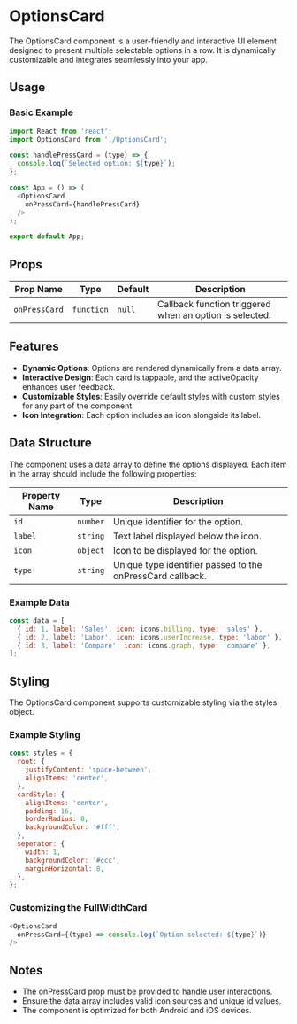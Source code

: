 
# OptionsCard

The OptionsCard component is a user-friendly and interactive UI element designed to present multiple selectable options in a row. It is dynamically customizable and integrates seamlessly into your app.

## Usage

### Basic Example

```javascript
import React from 'react';
import OptionsCard from './OptionsCard';

const handlePressCard = (type) => {
  console.log(`Selected option: ${type}`);
};

const App = () => (
  <OptionsCard
    onPressCard={handlePressCard}
  />
);

export default App;
```

## Props

| Prop Name            | Type          | Default               | Description                                                |
| -------------------- | ------------- | --------------------- | ---------------------------------------------------------- |
| `onPressCard`           | `function` | `null`           | Callback function triggered when an option is selected.      |

## Features

- **Dynamic Options**: Options are rendered dynamically from a data array.
- **Interactive Design**: Each card is tappable, and the activeOpacity enhances user feedback.
- **Customizable Styles**: Easily override default styles with custom styles for any part of the component.
- **Icon Integration**:  Each option includes an icon alongside its label.

## Data Structure

The component uses a data array to define the options displayed. Each item in the array should include the following properties:

| Property Name           | Type               | Description                                                |
| -------------------- | ------------- | ---------------------------------------------------------- |
| `id`           | `number`         | Unique identifier for the option.     |
| `label`           | `string`         | Text label displayed below the icon.    |
| `icon`          | `object`         | Icon to be displayed for the option.     |
| `type`           | `string`         | Unique type identifier passed to the onPressCard callback.    |

### Example Data

```javascript
const data = [
  { id: 1, label: 'Sales', icon: icons.billing, type: 'sales' },
  { id: 2, label: 'Labor', icon: icons.userIncrease, type: 'labor' },
  { id: 3, label: 'Compare', icon: icons.graph, type: 'compare' },
];
```

## Styling

The OptionsCard component supports customizable styling via the styles object.

### Example Styling

```javascript
const styles = {
  root: {
    justifyContent: 'space-between',
    alignItems: 'center',
  },
  cardStyle: {
    alignItems: 'center',
    padding: 16,
    borderRadius: 8,
    backgroundColor: '#fff',
  },
  seperator: {
    width: 1,
    backgroundColor: '#ccc',
    marginHorizontal: 8,
  },
};
```

### Customizing the FullWidthCard

```javascript
<OptionsCard
  onPressCard={(type) => console.log(`Option selected: ${type}`)}
/>
```

## Notes


- The onPressCard prop must be provided to handle user interactions.
- Ensure the data array includes valid icon sources and unique id values.
- The component is optimized for both Android and iOS devices.
